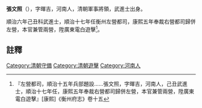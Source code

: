 {{明清人物信息框
| 姓名 = 張文照
| 原名 = 
| 圖片名稱=  
| 圖片大小 = 220px
| 圖片說明 =  
| 最高職務 = 廣東電白遊擊
| 國家 = 大清
| 爵位 =
| 籍貫 = [[河南省|河南省]]
| 族裔 =  
| 旗籍 =  
| 字號 = 字暉吉
| 諡號 = 
| 出生日期 = 
| 出生地點 =
| 逝世日期 =  
| 逝世地點 = 
| 墓葬 = 
| 配偶 =  
| 親屬 =   
| 出身 = 
*  順治六年武進士
| 經歷 = 
| 著作 =  
*
*
*
}}
'''張文照'''（{{bd|？||？年|}}），字暉吉，河南人，清朝軍事將領，武進士出身。

順治六年己丑科武進士，順治十七年任衡州左營都司，康熙五年奉裁右營都司歸併左營，本官兼管兩營，陞廣東電白遊擊<ref>『左營都司，順治十五年兵部題設……張文照，字暉吉，河南人，己丑武進士，順治十七年任，康熙五年奉裁右營都司歸併左營，本官兼管兩營，陞廣東電白遊擊』[康熙]《衡州府志》卷十五</ref>。

==註釋==
{{reflist}}
{{清朝人物小作品}}
{{順治六年己丑科武殿試金榜}}
[[Category:清朝守備|Category:清朝守備]]
[[Category:清朝遊擊|Category:清朝遊擊]]
[[Category:河南人|Category:河南人]]
